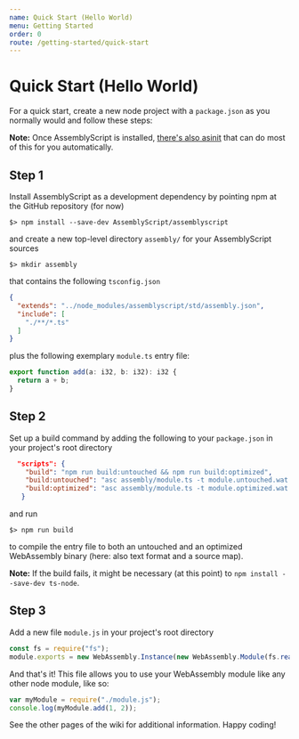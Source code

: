 ```yaml
---
name: Quick Start (Hello World)
menu: Getting Started
order: 0
route: /getting-started/quick-start
---
```


# Quick Start (Hello World)

For a quick start, create a new node project with a `package.json` as you normally would and follow these steps:

**Note:** Once AssemblyScript is installed, [there's also asinit](./Using-the-CLI#scaffolding-with-asinit) that can do most of this for you automatically.

Step 1
------

Install AssemblyScript as a development dependency by pointing npm at the GitHub repository (for now)

```
$> npm install --save-dev AssemblyScript/assemblyscript
```

and create a new top-level directory `assembly/` for your AssemblyScript sources

```
$> mkdir assembly
```

that contains the following `tsconfig.json`

```json
{
  "extends": "../node_modules/assemblyscript/std/assembly.json",
  "include": [
    "./**/*.ts"
  ]
}
```

plus the following exemplary `module.ts` entry file:

```ts
export function add(a: i32, b: i32): i32 {
  return a + b;
}
```

Step 2
------

Set up a build command by adding the following to your `package.json` in your project's root directory

```json
  "scripts": {
    "build": "npm run build:untouched && npm run build:optimized",
    "build:untouched": "asc assembly/module.ts -t module.untouched.wat -b module.untouched.wasm --validate --sourceMap --measure",
    "build:optimized": "asc assembly/module.ts -t module.optimized.wat -b module.optimized.wasm --validate --sourceMap --measure --optimize"
   }
```

and run

```
$> npm run build
```

to compile the entry file to both an untouched and an optimized WebAssembly binary (here: also text format and a source map).

**Note:** If the build fails, it might be necessary (at this point) to `npm install --save-dev ts-node`.

Step 3
------

Add a new file `module.js` in your project's root directory

```js
const fs = require("fs");
module.exports = new WebAssembly.Instance(new WebAssembly.Module(fs.readFileSync(__dirname + "/module.optimized.wasm"), {})).exports;
```

And that's it! This file allows you to use your WebAssembly module like any other node module, like so:

```js
var myModule = require("./module.js");
console.log(myModule.add(1, 2));
```

See the other pages of the wiki for additional information. Happy coding!

